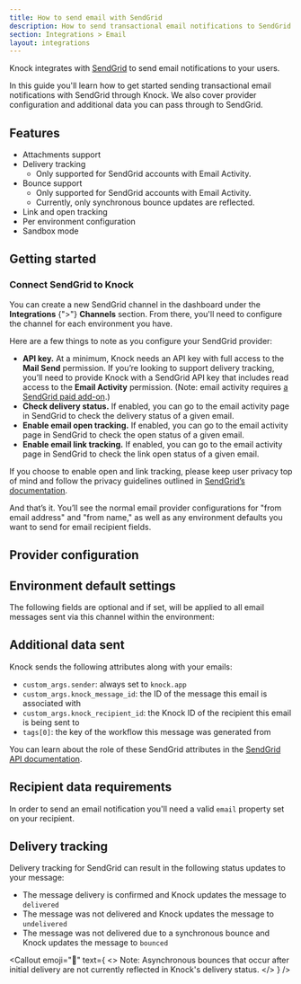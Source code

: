 ```yaml
---
title: How to send email with SendGrid
description: How to send transactional email notifications to SendGrid with Knock.
section: Integrations > Email
layout: integrations
---
```


Knock integrates with [SendGrid](https://sendgrid.com) to send email notifications to your users.

In this guide you'll learn how to get started sending transactional email notifications with SendGrid through Knock. We also cover provider configuration and additional data you can pass through to SendGrid.

## Features

- Attachments support
- Delivery tracking
  - Only supported for SendGrid accounts with Email Activity.
- Bounce support
  - Only supported for SendGrid accounts with Email Activity.
  - Currently, only synchronous bounce updates are reflected.
- Link and open tracking
- Per environment configuration
- Sandbox mode

## Getting started

### Connect SendGrid to Knock

You can create a new SendGrid channel in the dashboard under the **Integrations** {">"} **Channels** section. From there, you'll need to configure the channel for each environment you have.

Here are a few things to note as you configure your SendGrid provider:

- **API key.** At a minimum, Knock needs an API key with full access to the **Mail Send** permission. If you’re looking to support delivery tracking, you’ll need to provide Knock with a SendGrid API key that includes read access to the **Email Activity** permission. (Note: email activity requires [a SendGrid paid add-on](https://sendgrid.com/solutions/add-ons/30-days-additional-email-activity-history/).)
- **Check delivery status.** If enabled, you can go to the email activity page in SendGrid to check the delivery status of a given email.
- **Enable email open tracking.** If enabled, you can go to the email activity page in SendGrid to check the open status of a given email.
- **Enable email link tracking.** If enabled, you can go to the email activity page in SendGrid to check the link open status of a given email.

If you choose to enable open and link tracking, please keep user privacy top of mind and follow the privacy guidelines outlined in [SendGrid’s documentation](https://docs.sendgrid.com/ui/account-and-settings/tracking).

And that’s it. You’ll see the normal email provider configurations for "from email address" and "from name," as well as any environment defaults you want to send for email recipient fields.

## Provider configuration

<Attributes>
  <Attribute
    name="API key"
    type="string*"
    description="The API key for your SendGrid account"
  />
  <Attribute
    name="Check delivery status"
    type="boolean"
    description="When set will attempt to check for the delivery status of a message. Only applicable for paid plans."
  />
  <Attribute
    name="Open tracking"
    type="boolean"
    description="Should the provider track opens on their service?"
  />
  <Attribute
    name="Link tracking"
    type="boolean"
    description="Should the provider track link clicks on their service?"
  />
  <Attribute
    name="From email address"
    type="string | liquid*"
    description="The sender email address (can use Liquid tags)"
  />
  <Attribute
    name="From name"
    type="string | liquid"
    description="The sender name (can use Liquid tags)"
  />
  <Attribute
    name="JSON overrides"
    type="string | liquid"
    description="Provider API's parameter overrides"
  />
</Attributes>

## Environment default settings

The following fields are optional and if set, will be applied to all email messages sent via this channel within the environment:

<Attributes>
  <Attribute
    name="Reply-to address"
    type="string | liquid"
    description="The reply-to email address (can use Liquid tags)"
  />
  <Attribute
    name="CC address"
    type="string | liquid"
    description="The cc email address (can use Liquid tags)"
  />
  <Attribute
    name="BCC address"
    type="string | liquid"
    description="The bcc email address (can use Liquid tags)"
  />
</Attributes>

## Additional data sent

Knock sends the following attributes along with your emails:

- `custom_args.sender`: always set to `knock.app`
- `custom_args.knock_message_id`: the ID of the message this email is associated with
- `custom_args.knock_recipient_id`: the Knock ID of the recipient this email is being sent to
- `tags[0]`: the key of the workflow this message was generated from

You can learn about the role of these SendGrid attributes in the [SendGrid API documentation](https://docs.sendgrid.com/).

## Recipient data requirements

In order to send an email notification you'll need a valid `email` property set on your recipient.

## Delivery tracking

Delivery tracking for SendGrid can result in the following status updates to your message:

- The message delivery is confirmed and Knock updates the message to `delivered`
- The message was not delivered and Knock updates the message to `undelivered`
- The message was not delivered due to a synchronous bounce and Knock updates the message to `bounced`

<Callout
  emoji="🚨"
  text={
    <>
      <span className="font-bold">Note:</span> Asynchronous bounces that occur
      after initial delivery are not currently reflected in Knock's delivery
      status.
    </>
  }
/>
